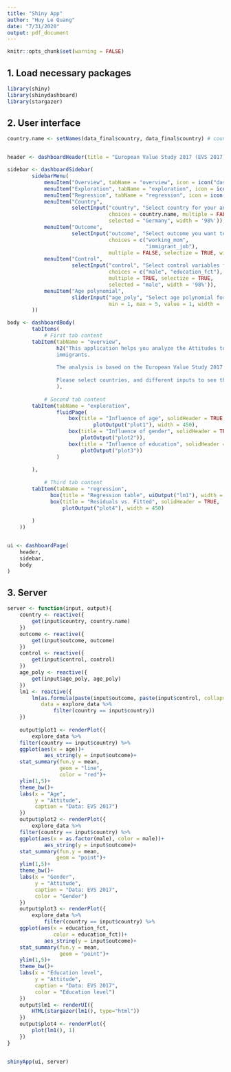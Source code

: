 ```yaml
---
title: "Shiny App"
author: "Huy Le Quang"
date: "7/31/2020"
output: pdf_document
---
```


```r
knitr::opts_chunk$set(warning = FALSE)
```

## 1. Load necessary packages

```r

library(shiny)
library(shinydashboard)
library(stargazer)

```


## 2. User interface

```r

country.name <- setNames(data_final$country, data_final$country) # country names


header <- dashboardHeader(title = "European Value Study 2017 (EVS 2017)")

sidebar <- dashboardSidebar(
        sidebarMenu(
            menuItem("Overview", tabName = "overview", icon = icon("dashboard")),
            menuItem("Exploration", tabName = "exploration", icon = icon("bar-chart-o")),
            menuItem("Regression", tabName = "regression", icon = icon("th")),
            menuItem("Country",
                     selectInput("country", "Select country for your analysis",
                                 choices = country.name, multiple = FALSE, selectize = TRUE,
                                 selected = "Germany", width = '98%')),
            menuItem("Outcome",
                     selectInput("outcome", "Select outcome you want to see",
                                 choices = c("working_mom",
                                             "immigrant_job"),
                                 multiple = FALSE, selectize = TRUE, width = '98%')),
            menuItem("Control",
                     selectInput("control", "Select control variables for regression",
                                 choices = c("male", "education_fct"),
                                 multiple = TRUE, selectize = TRUE, 
                                 selected = "male", width = '98%')),
            menuItem("Age polynomial",
                     sliderInput("age_poly", "Select age polynomial for regression",
                                 min = 1, max = 5, value = 1, width = '95%'))
        ))

body <- dashboardBody(
        tabItems(
            # First tab content
        tabItem(tabName = "overview",
                h2("This application helps you analyze the Attitudes towards working mothers and jobs for
                immigrants. 
                
                The analysis is based on the European Value Study 2017 (EVS 2017). 
                
                Please select countries, and different inputs to see the outcomes in the next tabs")
                ),
        
            # Second tab content
        tabItem(tabName = "exploration",
                fluidPage(
                    box(title = "Influence of age", solidHeader = TRUE,
                            plotOutput("plot1"), width = 450),
                    box(title = "Influence of gender", solidHeader = TRUE,
                        plotOutput("plot2")),
                    box(title = "Influence of education", solidHeader = TRUE,
                        plotOutput("plot3"))
                )
            
        ),
        
            # Third tab content
        tabItem(tabName = "regression",
              box(title = "Regression table", uiOutput("lm1"), width = 450),
              box(title = "Residuals vs. Fitted", solidHeader = TRUE,
                  plotOutput("plot4"), width = 450)
        
        )
    ))


ui <- dashboardPage(
    header,
    sidebar,
    body
)

```



## 3. Server

```r

server <- function(input, output){
    country <- reactive({
        get(input$country, country.name)
    })
    outcome <- reactive({
        get(input$outcome, outcome)
    })
    control <- reactive({
        get(input$control, control)
    })
    age_poly <- reactive({
        get(input$age_poly, age_poly)
    })
    lm1 <- reactive({
        lm(as.formula(paste(input$outcome, paste(input$control, collapse="+"), sep = " ~ ")),
           data = explore_data %>% 
               filter(country == input$country))
    })
    
    output$plot1 <- renderPlot({
        explore_data %>% 
    filter(country == input$country) %>% 
    ggplot(aes(x = age))+
            aes_string(y = input$outcome)+
    stat_summary(fun.y = mean,
                 geom = "line",
                 color = "red")+
    ylim(1,5)+
    theme_bw()+
    labs(x = "Age",
         y = "Attitude",
         caption = "Data: EVS 2017")
    })
    output$plot2 <- renderPlot({
        explore_data %>% 
    filter(country == input$country) %>% 
    ggplot(aes(x = as.factor(male), color = male))+ 
            aes_string(y = input$outcome)+
    stat_summary(fun.y = mean,
                geom = "point")+
    ylim(1,5)+
    theme_bw()+
    labs(x = "Gender",
         y = "Attitude",
         caption = "Data: EVS 2017",
         color = "Gender")
    })
    output$plot3 <- renderPlot({
        explore_data %>% 
            filter(country == input$country) %>% 
    ggplot(aes(x = education_fct,
               color = education_fct))+
            aes_string(y = input$outcome)+
    stat_summary(fun.y = mean,
                 geom = "point")+
    ylim(1,5)+
    theme_bw()+
    labs(x = "Education level",
         y = "Attitude",
         caption = "Data: EVS 2017",
         color = "Education level")
    })
    output$lm1 <- renderUI({
        HTML(stargazer(lm1(), type="html"))
    })
    output$plot4 <- renderPlot({
        plot(lm1(), 1)
    })
}


shinyApp(ui, server)
```

